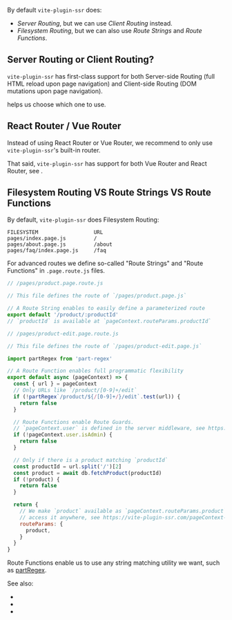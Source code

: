 
By default `vite-plugin-ssr` does:
 - *Server Routing*, but we can use *Client Routing* instead.
 - *Filesystem Routing*, but we can also use *Route Strings* and *Route Functions*.

## Server Routing or Client Routing?

`vite-plugin-ssr` has first-class support for both Server-side Routing (full HTML reload upon page navigation) and Client-side Routing (DOM mutations upon page navigation).

<Link href="/SR-vs-CR" /> helps us choose which one to use.

## React Router / Vue Router

Instead of using React Router or Vue Router, we recommend to only use `vite-plugin-ssr`'s built-in router.

That said, `vite-plugin-ssr` has support for both Vue Router and React Router, see <Link href="/vue-router-and-react-router" />.

## Filesystem Routing VS Route Strings VS Route Functions

By default, `vite-plugin-ssr` does Filesystem Routing:

```
FILESYSTEM                  URL
pages/index.page.js         /
pages/about.page.js         /about
pages/faq/index.page.js     /faq
```

For advanced routes we define so-called "Route Strings" and "Route Functions" in `.page.route.js` files.

```js
// /pages/product.page.route.js

// This file defines the route of `/pages/product.page.js`

// A Route String enables to easily define a parameterized route
export default '/product/:productId'
// `productId` is available at `pageContext.routeParams.productId`
```

```js
// /pages/product-edit.page.route.js

// This file defines the route of `/pages/product-edit.page.js`

import partRegex from 'part-regex'

// A Route Function enables full programmatic flexibility
export default async (pageContext) => {
  const { url } = pageContext
  // Only URLs like `/product/[0-9]+/edit`
  if (!partRegex`/product/${/[0-9]+/}/edit`.test(url)) {
    return false
  }

  // Route Functions enable Route Guards.
  // `pageContext.user` is defined in the server middleware, see https://vite-plugin-ssr.com/auth
  if (!pageContext.user.isAdmin) {
    return false
  }

  // Only if there is a product matching `productId`
  const productId = url.split('/')[2]
  const product = await db.fetchProduct(productId)
  if (!product) {
    return false
  }

  return {
    // We make `product` available as `pageContext.routeParams.product` so we can
    // access it anywhere, see https://vite-plugin-ssr.com/pageContext-anywhere
    routeParams: {
      product,
    }
  }
}
```

Route Functions enable us to use any string matching utility we want, such as [partRegex](https://github.com/brillout/part-regex).

See also:
 - <Link href="/filesystem-routing" />
 - <Link href="/route-string" />
 - <Link href="/route-function" />
